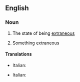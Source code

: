 ==English==

===Noun===
{{en-noun|~}}

# {{lb|en|uncountable}} The state of being [[extraneous]]
# {{lb|en|countable}} Something extraneous

====Translations====
{{trans-top|state of being extraneous}}
* Italian: {{t+|it|estraneità|f}}
{{trans-mid}}
{{trans-bottom}}

{{trans-top|something extraneous}}
* Italian: {{t+|it|estraneità|f}}
{{trans-mid}}
{{trans-bottom}}